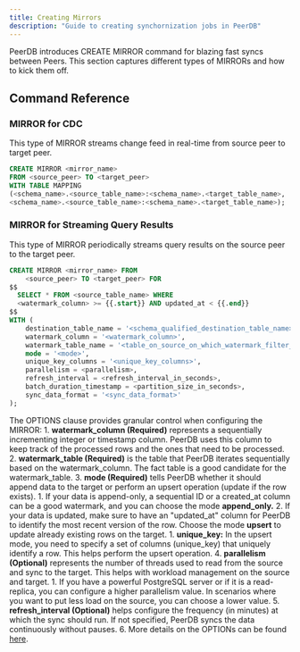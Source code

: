 ```yaml
---
title: Creating Mirrors
description: "Guide to creating synchornization jobs in PeerDB"
---
```


PeerDB introduces CREATE MIRROR command for blazing fast syncs between Peers. This section captures different types of MIRRORs and how to kick them off.

## Command Reference

### MIRROR for CDC

This type of MIRROR streams change feed in real-time from source peer to target peer.

```sql
CREATE MIRROR <mirror_name>
FROM <source_peer> TO <target_peer>
WITH TABLE MAPPING 
(<schema_name>.<source_table_name>:<schema_name>.<target_table_name>, 
<schema_name>.<source_table_name>:<schema_name>.<target_table_name>);
```

### MIRROR for Streaming Query Results

This type of MIRROR periodically streams query results on the source peer to the target peer.


```sql
CREATE MIRROR <mirror_name> FROM
	<source_peer> TO <target_peer> FOR
$$
  SELECT * FROM <source_table_name> WHERE
  <watermark_column> >= {{.start}} AND updated_at < {{.end}}
$$
WITH (
	destination_table_name = '<schema_qualified_destination_table_name>',
	watermark_column = '<watermark_column>',
	watermark_table_name = '<table_on_source_on_which_watermark_filter_should_be_applied>',
	mode = '<mode>',
	unique_key_columns = '<unique_key_columns>',
	parallelism = <parallelism>,
	refresh_interval = <refresh_interval_in_seconds>,
	batch_duration_timestamp = <partition_size_in_seconds>,
	sync_data_format = '<sync_data_format>'
);
```
The OPTIONS clause provides granular control when configuring the MIRROR:
    1. **watermark_column (Required)** represents a sequentially incrementing integer or timestamp column. PeerDB uses this column to keep track of the processed rows and the ones that need to be processed.
    2. **watermark_table (Required)** is the table that PeerDB iterates sequentially based on the watermark_column. The fact table is a good candidate for the watermark_table.
    3. **mode (Required)** tells PeerDB whether it should append data to the target or perform an upsert operation (update if the row exists).
        1. If your data is append-only, a sequential ID or a created_at column can be a good watermark, and you can choose the mode **append_only.**
        2. If your data is updated, make sure to have an "updated_at" column for PeerDB to identify the most recent version of the row. Choose the mode **upsert** to update already existing rows on the target.
            1. **unique_key:** In the upsert mode, you need to specify a set of columns (unique_key) that uniquely identify a row. This helps perform the upsert operation.
    4. **parallelism (Optional)** represents the number of threads used to read from the source and sync to the target. This helps with workload management on the source and target.
        1. If you have a powerful PostgreSQL server or if it is a read-replica, you can configure a higher parallelism value. In scenarios where you want to put less load on the source, you can choose a lower value.
    5. **refresh_interval (Optional)** helps configure the frequency (in minutes) at which the sync should run. If not specified, PeerDB syncs the data continuously without pauses.
    6. More details on the OPTIONs can be found [here](https://github.com/PeerDB-io/peerdb/issues/139).